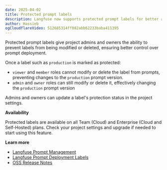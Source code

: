 ```yaml
---
date: 2025-04-02
title: Protected prompt labels
description: Langfuse now supports protected prompt labels for better access control over your prompt deployment workflow
author: Hassieb
ogCloudflareVideo: 512685314ff082abb62233baba411395
---
```



<ChangelogHeader />

Protected prompt labels give project admins and owners the ability to prevent labels from being modified or deleted, ensuring better control over prompt deployment.

Once a label such as `production` is marked as protected:

- `viewer` and `member` roles cannot modify or delete the label from prompts, preventing changes to the `production` prompt version.
- `admin` and `owner` roles can still modify or delete it, effectively changing the `production` prompt version

Admins and owners can update a label's protection status in the project settings.

**Availability**

Protected labels are available on all Team (Cloud) and Enterprise (Cloud and Self-Hosted) plans. Check your project settings and upgrade if needed to start using this feature.

**Learn more**

- [Langfuse Prompt Management](/docs/prompt-management/get-started)
- [Langfuse Prompt Deployment Labels](/docs/prompt-management/features/prompt-version-control)
- [OSS Release Notes](https://github.com/langfuse/langfuse/releases/tag/v3.47.0)
